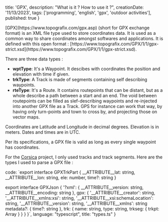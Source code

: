 
  title: 'GPX',
  description: "What is it ? How to use it ?",
  creationDate: '11/13/2023',
  tags: ['programming', 'english', 'gpx', 'outdoor activities'],
  published: true
}

<BlogPostLayout meta={meta}>
[GPX](https://www.topografix.com/gpx.asp) (short for GPX exchange format) is an XML file type used to store coordinates data. It is used as a common way to share coordinates amongst softwares and applications. It is defined with this open format : [https://www.topografix.com/GPX/1/1/gpx-strict.xsd](https://www.topografix.com/GPX/1/1/gpx-strict.xsd).

There are three data types :
- __wptType__: It's a Waypoint. It descibes with coordinates the position and elevation with time if given.
- __trkType__: A Track is made of segments containing self describing waypoints.
- __rteType__: It's a Route. It contains routepoints that can be distant, but as a whole describe a path between a start and an end. The void between routepoints can be filled as slef-describing waypoints and re-injected into another GPX file as a Track. GPS for instance can work that way, by having only turn-points and town to cross by, and projecting those on vector maps.

Coordinates are Latitude and Longitude in decimal degrees. Elevation is in meters. Dates and times are in UTC.

Per its specifications, a GPX file is valid as long as every single waypoint has coordinates.

For the [Corsica](/projects/corsica) project, I only used tracks and track segments. Here are the types I used to parse a GPX file :

  code: `export interface GPXTrkPart {
    __ATTRIBUTE__lat: string,
    __ATTRIBUTE__lon: string,
    ele: number,
    time?: string
  }

  export interface GPXJson {
      '?xml': {
          __ATTRIBUTE__version: string,
          __ATTRIBUTE__encoding: string
      },
      gpx: {
          '__ATTRIBUTE__creator': string,
          '__ATTRIBUTE__xmlns:xsi': string,
          '__ATTRIBUTE__xsi:schemaLocation': string,
          '__ATTRIBUTE__version': string,
          '__ATTRIBUTE__xmlns': string
          metadata?: {
            time?: string
          },
          trk: {
            name: string,
            type: string,
            trkseg: {
                trkpt: Array<GPXTrkPart>
            }
          }
      }
  }`,
  language: "typescript",
  title: "types.ts"
}

<CodeBlock file={file} />

</BlogPostLayout>